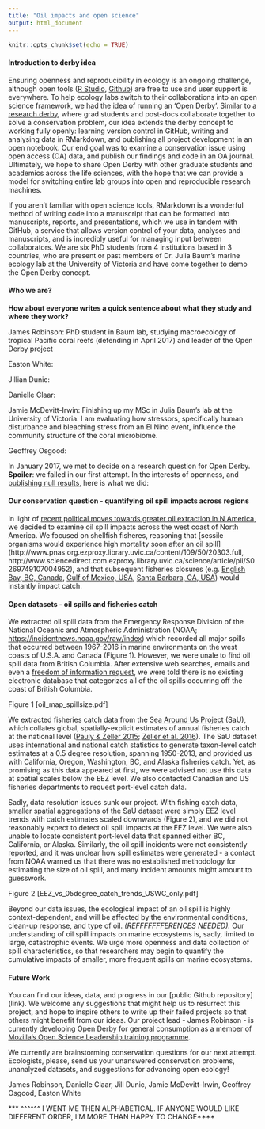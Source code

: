```yaml
---
title: "Oil impacts and open science"
output: html_document
---
```


```r
knitr::opts_chunk$set(echo = TRUE)
```

#### Introduction to derby idea

Ensuring openness and reproducibility in ecology is an ongoing challenge, although open tools ([R Studio](http://rmarkdown.rstudio.com/), [Github](https://github.com/)) are free to use and user support is everywhere. To help ecology labs switch to their collaborations into an open science framework, we had the idea of running an 'Open Derby'. Similar to a [research derby](http://www.researchderby.org/what-is-a-research-derby.html), where grad students and post-docs collaborate together to solve a conservation problem, our idea extends the derby concept to working fully openly: learning version control in GitHub, writing and analysing data in RMarkdown, and publishing all project development in an open notebook. Our end goal was to examine a conservation issue using open access (OA) data, and publish our findings and code in an OA journal. Ultimately, we hope to share Open Derby with other graduate students and academics across the life sciences, with the hope that we can provide a model for switching entire lab groups into open and reproducible research machines. 

If you aren't familiar with open science tools, RMarkdown is a wonderful method of writing code into a manuscript that can be formatted into manuscripts, reports, and presentations, which we use in tandem with GitHub, a service that allows version control of your data, analyses and manuscripts, and is incredibly useful for managing input between collaborators. We are six PhD students from 4 institutions based in 3 countries, who are present or past members of Dr. Julia Baum's marine ecology lab at the University of Victoria and have come together to demo the Open Derby concept.

#### Who we are?

**How about everyone writes a quick sentence about what they study and where they work?**   

James Robinson: PhD student in Baum lab, studying macroecology of tropical Pacific coral reefs (defending in April 2017) and leader of the Open Derby project

Easton White: 

Jillian Dunic: 

Danielle Claar:

Jamie McDevitt-Irwin: Finishing up my MSc in Julia Baum's lab at the University of Victoria. I am evaluating how stressors, specifically human disturbance and bleaching stress from an El Nino event, influence the community structure of the coral microbiome.  

Geoffrey Osgood: 

In January 2017, we met to decide on a research question for Open Derby. **Spoiler**: we failed in our first attempt. In the interests of openness, and [publishing null results](http://blogs.plos.org/everyone/2015/02/25/positively-negative-new-plos-one-collection-focusing-negative-null-inconclusive-results/), here is what we did:

#### Our conservation question - quantifying oil spill impacts across regions

In light of [recent political moves towards greater oil extraction in N America](https://www.nytimes.com/2017/03/24/business/energy-environment/keystone-oil-pipeline.html?_r=0), we decided to examine oil spill impacts across the west coast of North America. We focused on shellfish fisheres, reasoning that [sessile organisms would experience high mortality soon after an oil spill] (http://www.pnas.org.ezproxy.library.uvic.ca/content/109/50/20303.full, http://www.sciencedirect.com.ezproxy.library.uvic.ca/science/article/pii/S0269749107004952), and that subsequent fisheries closures (e.g. [English Bay, BC, Canada](http://www.vch.ca/about-us/news/archive/2015-news/fishing-closure-in-response-to-the-english-bay-oil-spill), [Gulf of Mexico, USA](http://sero.nmfs.noaa.gov/deepwater_horizon/closure_info/), [Santa Barbara, CA, USA](https://www.wildlife.ca.gov/OSPR/Science/Laboratories/Chemistry/Special-Projects/Fishery-Closure)) would instantly impact catch. 

#### Open datasets - oil spills and fisheries catch

We extracted oil spill data from the Emergency Response Division of the National Oceanic and Atmospheric Administration (NOAA; [https://incidentnews.noaa.gov/raw/index](https://incidentnews.noaa.gov/raw/index)) which recorded all major spills that occurred between 1967-2016 in marine environments on the west coasts of U.S.A. and Canada (Figure 1). However, we were unale to find oil spill data from British Columbia. After extensive web searches, emails and even a [freedom of information request](https://www.ontario.ca/page/how-make-freedom-information-request), we were told there is no existing electronic database that categorizes all of the oil spills occurring off the coast of British Columbia.  

Figure 1 [oil_map_spillsize.pdf]

We extracted fisheries catch data from the [Sea Around Us Project](http://www.seaaroundus.org/) (SaU), which collates global, spatially-explicit estimates of annual fisheries catch at the national level ([Pauly & Zeller 2015](http://www.seaaroundus.org/doc/Researcher+Publications/dzeller/PDF/Papers/2016/Pauly%26Zeller-Global-Catch-Nature-Communications-2016.pdf); [Zeller et al. 2016](http://www.sciencedirect.com/science/article/pii/S0308597X16302421)). The SaU dataset uses international and national catch statistics to generate taxon-level catch estimates at a 0.5 degree resolution, spanning 1950-2013, and provided us with California, Oregon, Washington, BC, and Alaska fisheries catch. Yet, as promising as this data appeared at first, we were advised not use this data at spatial scales below the EEZ level. We also contacted Canadian and US fisheries departments to request port-level catch data. 

Sadly, data resolution issues sunk our project. With fishing catch data, smaller spatial aggregations of the SaU dataset were simply EEZ level trends with catch estimates scaled downwards (Figure 2), and we did not reasonably expect to detect oil spill impacts at the EEZ level. We were also unable to locate consistent port-level data that spanned either BC, California, or Alaska. Similarly, the oil spill incidents were not consistently reported, and it was unclear how spill estimates were generated - a contact from NOAA warned us that there was no established methodology for estimating the size of oil spill, and many incident amounts might amount to guesswork.

Figure 2 [EEZ_vs_05degree_catch_trends_USWC_only.pdf]

Beyond our data issues, the ecological impact of an oil spill is highly context-dependent, and will be affected by the environmental conditions, clean-up response, and type of oil. *(REFFFFFFFERENCES NEEDED).* Our understanding of oil spill impacts on marine ecosystems is, sadly, limited to large, catastrophic events. We urge more openness and data collection of spill characteristics, so that researchers may begin to quantify the cumulative impacts of smaller, more frequent spills on marine ecosystems.

#### Future Work

You can find our ideas, data, and progress in our [public Github repository] (link). We welcome any suggestions that might help us to resurrect this project, and hope to inspire others to write up their failed projects so that others might benefit from our ideas. Our project lead - James Robinson - is currently developing Open Derby for general consumption as a member of [Mozilla's Open Science Leadership training programme](https://mozilla.github.io/leadership-training/projects/). 

We currently are brainstorming conservation questions for our next attempt. Ecologists, please, send us your unanswered conservation problems, unanalyzed datasets, and suggestions for advancing open ecology!

James Robinson, Danielle Claar, Jill Dunic, Jamie McDevitt-Irwin, Geoffrey Osgood, Easton White

*** ^^^^^^ I WENT ME THEN ALPHABETICAL. IF ANYONE WOULD LIKE DIFFERENT ORDER, I'M MORE THAN HAPPY TO CHANGE****


 